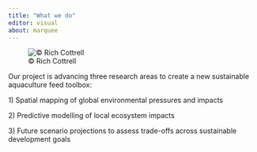 ```yaml
---
title: "What we do"
editor: visual
about: marquee
---
```


::: column-screen
![© Rich Cottrell](linkageprojectimage.png){fig-align="center"}
:::

Our project is advancing three research areas to create a new sustainable aquaculture feed toolbox:

1\) Spatial mapping of global environmental pressures and impacts

2\) Predictive modelling of local ecosystem impacts

3\) Future scenario projections to assess trade-offs across sustainable development goals
